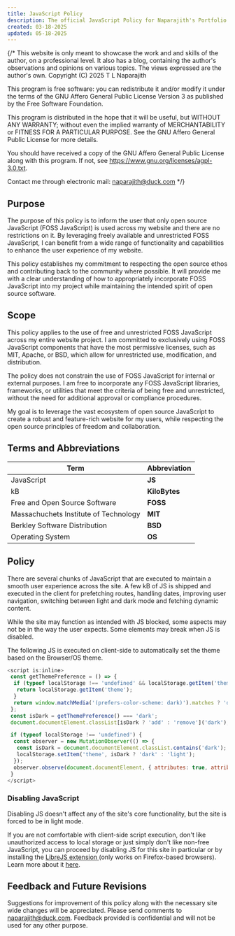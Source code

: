 ```yaml
---
title: JavaScript Policy
description: The official JavaScript Policy for Naparajith's Portfolio
created: 03-18-2025
updated: 05-18-2025
---
```


{/* This website is only meant to showcase the work and and skills of the
author, on a professional level. It also has a blog, containing the author's
observations and opinions on various topics. The views expressed are the
author's own. Copyright (C) 2025 T L Naparajith

This program is free software: you can redistribute it and/or modify it under
the terms of the GNU Affero General Public License Version 3 as published by the
Free Software Foundation.

This program is distributed in the hope that it will be useful, but WITHOUT ANY
WARRANTY; without even the implied warranty of MERCHANTABILITY or FITNESS FOR A
PARTICULAR PURPOSE. See the GNU Affero General Public License for more details.

You should have received a copy of the GNU Affero General Public License along
with this program. If not, see <https://www.gnu.org/licenses/agpl-3.0.txt>.

Contact me through electronic mail: <naparajith@duck.com> */}


## Purpose

The purpose of this policy is to inform the user that only open source
JavaScript (FOSS JavaScript) is used across my website and there are no
restrictions on it. By leveraging freely available and unrestricted FOSS
JavaScript, I can benefit from a wide range of functionality and capabilities to
enhance the user experience of my website.

This policy establishes my commitment to respecting the open source ethos and
contributing back to the community where possible. It will provide me with a
clear understanding of how to appropriately incorporate FOSS JavaScript into my
project while maintaining the intended spirit of open source software.

## Scope

This policy applies to the use of free and unrestricted FOSS JavaScript across
my entire website project. I am committed to exclusively using FOSS JavaScript
components that have the most permissive licenses, such as MIT, Apache, or BSD,
which allow for unrestricted use, modification, and distribution.

The policy does not constrain the use of FOSS JavaScript for internal or
external purposes. I am free to incorporate any FOSS JavaScript libraries,
frameworks, or utilities that meet the criteria of being free and unrestricted,
without the need for additional approval or compliance procedures.

My goal is to leverage the vast ecosystem of open source JavaScript to create a
robust and feature-rich website for my users, while respecting the open source
principles of freedom and collaboration.

## Terms and Abbreviations

| Term                                  | Abbreviation  |
| ------------------------------------- | ------------- |
| JavaScript                            | **JS**        |
| kB                                    | **KiloBytes** |
| Free and Open Source Software         | **FOSS**      |
| Massachuchets Institute of Technology | **MIT**       |
| Berkley Software Distribution         | **BSD**       |
| Operating System                      | **OS**        |

## Policy

There are several chunks of JavaScript that are executed to maintain a smooth
user experience across the site. A few kB of JS is shipped and executed in the
client for prefetching routes, handling dates, improving user navigation,
switching between light and dark mode and fetching dynamic content.

While the site may function as intended with JS blocked, some aspects may not be
in the way the user expects. Some elements may break when JS is disabled.

The following JS is executed on client-side to automatically set the theme based
on the Browser/OS theme.

```js
<script is:inline>
 const getThemePreference = () => {
  if (typeof localStorage !== 'undefined' && localStorage.getItem('theme')) {
   return localStorage.getItem('theme');
  }
  return window.matchMedia('(prefers-color-scheme: dark)').matches ? 'dark' : 'light';
 };
 const isDark = getThemePreference() === 'dark';
 document.documentElement.classList[isDark ? 'add' : 'remove']('dark');

 if (typeof localStorage !== 'undefined') {
  const observer = new MutationObserver(() => {
   const isDark = document.documentElement.classList.contains('dark');
   localStorage.setItem('theme', isDark ? 'dark' : 'light');
  });
  observer.observe(document.documentElement, { attributes: true, attributeFilter: ['class'] });
 }
</script>
```

### Disabling JavaScript

Disabling JS doesn't affect any of the site's core functionality, but the site
is forced to be in light mode.

If you are not comfortable with client-side script execution, don't like
unauthorized access to local storage or just simply don't like non-free
JavaScript, you can proceed by disabling JS for this site in particular or by
installing the <A href="https://addons.mozilla.org/en-US/firefox/addon/librejs/" target="_blank">LibreJS extension
</A> (only works on Firefox-based browsers). Learn more about it <A href="https://www.gnu.org/software/librejs/" target="_blank">here</A>.

## Feedback and Future Revisions

Suggestions for improvement of this policy along with the necessary site wide
changes will be appreciated. Please send comments to
[naparajith@duck.com](mailto:naparajith@duck.com). Feedback provided is
confidential and will not be used for any other purpose.
